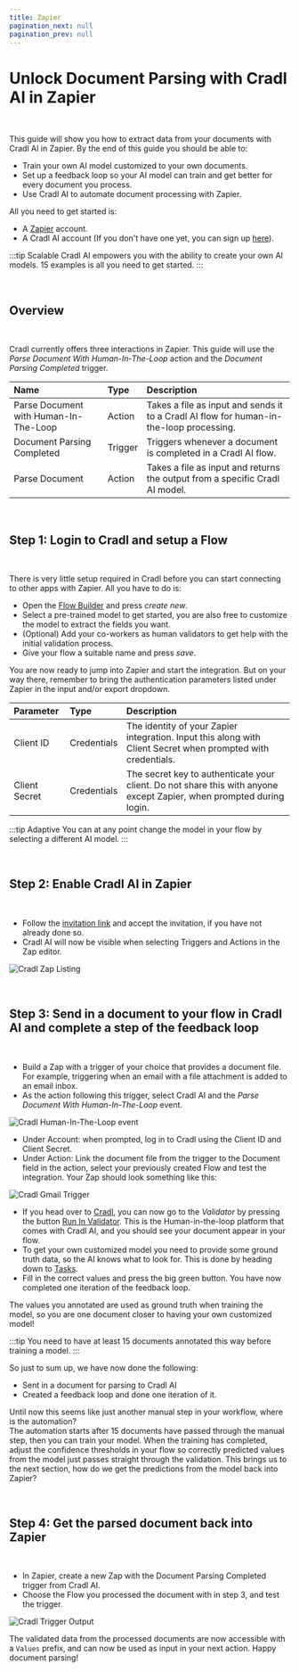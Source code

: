 ```yaml
---
title: Zapier
pagination_next: null
pagination_prev: null
---
```




# Unlock Document Parsing with Cradl AI in Zapier

<br/>

This guide will show you how to extract data from your documents with Cradl AI in Zapier.
By the end of this guide you should be able to:
 - Train your own AI model customized to your own documents.
 - Set up a feedback loop so your AI model can train and get better for every document you process.
 - Use Cradl AI to automate document processing with Zapier.

All you need to get started is:
- A [Zapier](https://zapier.com/) account.
- A Cradl AI account (If you don't have one yet, you can sign up [here](https://app.cradl.ai/login?redirect=signup&utm_campaign=docs)).


:::tip Scalable
Cradl AI empowers you with the ability to create your own AI models. 15 examples is all you need to get started.
:::

<br/>

## Overview

<br/>

Cradl currently offers three interactions in Zapier. This guide will use the *Parse Document With Human-In-The-Loop* 
action and the *Document Parsing Completed* trigger.

| Name                                  | Type    | Description                                                                             |
|:--------------------------------------|:--------|:----------------------------------------------------------------------------------------|
| Parse Document with Human-In-The-Loop | Action  | Takes a file as input and sends it to a Cradl AI flow for human-in-the-loop processing. |
| Document Parsing Completed            | Trigger | Triggers whenever a document is completed in a Cradl AI flow.                           |
| Parse Document                        | Action  | Takes a file as input and returns the output from a specific Cradl AI model.            |
<br/>

## Step 1: Login to Cradl and setup a Flow

<br/>

There is very little setup required in Cradl before you can start connecting to other apps with Zapier.
All you have to do is:

- Open the [Flow Builder](https://app.cradl.ai/flows) and press *create new*.
- Select a pre-trained model to get started, you are also free to customize the model to extract the fields you want. 
- (Optional) Add your co-workers as human validators to get help with the initial validation process.
- Give your flow a suitable name and press *save*.

You are now ready to jump into Zapier and start the integration.
But on your way there, remember to bring the authentication parameters listed under Zapier in the input and/or export dropdown.

| Parameter     | Type | Description                                                                                                          |
|:--------------| :------------- |:---------------------------------------------------------------------------------------------------------------------|
| Client ID     | Credentials | The identity of your Zapier integration. Input this along with Client Secret when prompted with credentials.         |
| Client Secret | Credentials | The secret key to authenticate your client. Do not share this with anyone except Zapier, when prompted during login. |

:::tip Adaptive
You can at any point change the model in your flow by selecting a different AI model.
:::

<br/>

## Step 2: Enable Cradl AI in Zapier

<br/>

- Follow the [invitation link](https://zapier.com/developer/public-invite/195548/361cd1a3142a6fecfd6a05d14fd39695/) and accept the invitation, if you have not already done so.
- Cradl AI will now be visible when selecting Triggers and Actions in the Zap editor.

![Cradl Zap Listing](/img/integrations/zapier/applisting.png)

<br/>

## Step 3: Send in a document to your flow in Cradl AI and complete a step of the feedback loop

<br/>

- Build a Zap with a trigger of your choice that provides a document file. For example, triggering when an email 
with a file attachment is added to an email inbox.  
- As the action following this trigger, select Cradl AI and the *Parse Document With Human-In-The-Loop* event.

![Cradl Human-In-The-Loop event](/img/integrations/zapier/humanintheloopevent.png)

- Under Account: when prompted, log in to Cradl using the Client ID and Client Secret.
- Under Action: Link the document file from the trigger to the Document field in the action, select your previously 
created Flow and test the integration. Your Zap should look something like this:

![Cradl Gmail Trigger](/img/integrations/zapier/gmailtrigger.png)

- If you head over to [Cradl](https://app.cradl.ai/flows), you can now go to the *Validator* by pressing the button [Run In Validator](https://app.cradl.ai/supervise/workflows/).
 This is the Human-in-the-loop platform that comes with Cradl AI, and you should see your document appear in your flow.
- To get your own customized model you need to provide some ground truth data, so the AI knows what to look for. This is done by heading down to [Tasks](https://app.cradl.ai/supervise/tasks/).
- Fill in the correct values and press the big green button. You have now completed one iteration of the feedback loop. 

The values you annotated are used as ground truth when training the model, so you are one document closer to having your own customized model!

:::tip
You need to have at least 15 documents annotated this way before training a model.
:::


So just to sum up, we have now done the following:
- Sent in a document for parsing to Cradl AI
- Created a feedback loop and done one iteration of it. 

Until now this seems like just another manual step in your workflow, where is the automation?  
The automation starts after 15 documents have passed through the manual step, then you can train your model.
When the training has completed, adjust the confidence thresholds in your flow so correctly predicted values from the model just passes straight through the validation.
This brings us to the next section, how do we get the predictions from the model back into Zapier?

<br/>

## Step 4: Get the parsed document back into Zapier

<br/>

- In Zapier, create a new Zap with the Document Parsing Completed trigger from Cradl AI.
- Choose the Flow you processed the document with in step 3, and test the trigger.

![Cradl Trigger Output](/img/integrations/zapier/triggeroutput.png)

The validated data from the processed documents are now accessible with a `Values` prefix, and can now be used as input in your next action. Happy document parsing!

<br/>

